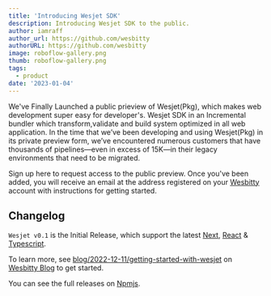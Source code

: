 ```yaml
---
title: 'Introducing Wesjet SDK'
description: Introducing Wesjet SDK to the public.
author: iamraff
author_url: https://github.com/wesbitty
authorURL: https://github.com/wesbitty
image: roboflow-gallery.png
thumb: roboflow-gallery.png
tags:
  - product
date: '2023-01-04'
---
```


We've Finally Launched a public prieview of Wesjet(Pkg), which makes web development super easy for developer's. Wesjet SDK in an Incremental bundler which transform,validate and build system optimized in all web application. In the time that we’ve been developing and using Wesjet(Pkg) in its private preview form, we’ve encountered numerous customers that have thousands of pipelines—even in excess of 15K—in their legacy environments that need to be migrated.

Sign up here to request access to the public preview. Once you've been added, you will receive an email at the address registered on your [Wesbitty](https://wesbitty.com) account with instructions for getting started.

## Changelog

`Wesjet v0.1` is the Initial Release, which support the latest [Next](https://next.org), [React](https://react.org) & [Typescript](https://typescript.org).

To learn more, see [blog/2022-12-11/getting-started-with-wesjet](https://wesbitty.com/blog/2022-12-11-getting-started-with-wesjet) on [Wesbitty Blog](https://wesbitty.com/blog) to get started.

You can see the full releases on [Npmjs](https://npmjs.org/wesbitty-inc/wesjet).
